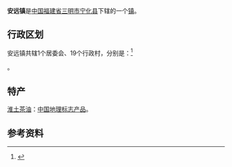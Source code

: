 {{中国乡级行政区
| 行政区全称 = 安远镇
| 景观照片文件名 = 
| 景观照片描述 = 
| 汉语拼音 = 
| 通用拼音 = 
| 注音符號 = 
| 其它标音类型1 = 
| 其它标音1 = 
| 其它标音类型2 = 
| 其它标音2 = 
| 其它语言类型1 = 
| 其它语言地名1 = 
| 其它语言类型2 = 
| 其它语言地名2 = 
| 上级行政区 = [[福建省|福建省]][[宁化县|宁化县]]
| 行政区类别 = [[镇|镇]]
| 行政区划代码 = 
| 地理坐标 = 
| 总面积 = 
| 户籍人口 = 
| 户籍人口年份 = 
| 常住人口 = 
| 常住人口年份 = 
| 人口密度 = 
| 行政区划 = 
| 官方网站 = 
| 政府驻地 = 
| 邮政编码 = 
| 毗邻行政区 = 
| 位置图文件名 = 
| 位置图描述 = 
}}
'''安远镇'''是[[中华人民共和国|中国]][[福建省|福建省]][[三明市|三明市]][[宁化县|宁化县]]下辖的一个[[镇|镇]]。
== 行政区划 ==
安远镇共辖1个居委会、19个行政村，分别是：<ref>{{PRC admin/ref sgc|35/04/24/105/000}}</ref>

{{PRC admin/children|35/04/24/105/000}}。

==特产==
[[淮土茶油|淮土茶油]]：[[中国地理标志产品|中国地理标志产品]]。

==参考资料==
{{reflist}}

{{PRC admin/navcat|35/04/24/105/000}}
